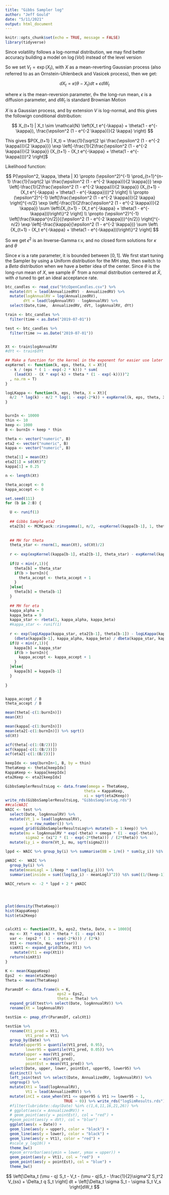 ```yaml
---
title: "Gibbs Sampler log"
author: "Jeff Gould"
date: "5/11/2021"
output: html_document
---
```


```r
knitr::opts_chunk$set(echo = TRUE, message = FALSE)
library(tidyverse)
```

Since volatility follows a log-normal distribution, we may find better accuracy building a model on $\log(Vol)$ instead of the level version

So we set $V_t = \exp(X_t)$, with $X$ as a mean-reverting Gaussian process (also referred to as an Ornstein-Uhlenbeck and Vasicek process), then we get:

$$
d X_t = \kappa(\theta - X_t)dt + \epsilon dW_t
$$

where $\kappa$ is the mean-reversion parameter, $\theta \approx$ the long-run mean, $\epsilon$ is a diffusion parameter, and $dW_t$ is standard Brownian Motion

$X$ is a Gaussian process, and by extension $V$ is log-normal, and this gives the followign conditional distribution:

$$
X_{t+1} | X_t \sim \mathcal{N} \left(X_t e^{-\kappa} + \theta(1 - e^{-\kappa}), \frac{\epsilon^2 (1  - e^{-2 \kappa})}{2 \kappa} \right)
$$

This gives $P(X_{t+1} | X_t) = \frac{1}{\sqrt{2 \pi \frac{\epsilon^2 (1  - e^{-2 \kappa})}{2 \kappa}}} \exp \left[-\frac{1}{2\frac{\epsilon^2 (1  - e^{-2 \kappa})}{2 \kappa}} (X_{t+1} - (X_t e^{-\kappa} + \theta(1 - e^{-\kappa})))^2 \right]$

Likelihood function:

$$
P(\epsilon^2, \kappa, \theta | X) \propto (\epsilon^2)^{-1} \prod_{t=1}^{n-1} \frac{1}{\sqrt{2 \pi \frac{\epsilon^2 (1  - e^{-2 \kappa})}{2 \kappa}}} \exp \left[-\frac{1}{2\frac{\epsilon^2 (1  - e^{-2 \kappa})}{2 \kappa}} (X_{t+1} - (X_t e^{-\kappa} + \theta(1 - e^{-\kappa})))^2 \right] \\
\propto (\epsilon^2)^{-1} \left[\frac{\epsilon^2 (1  - e^{-2 \kappa})}{2 \kappa} \right]^{-n/2} \exp \left[-\frac{1}{2\frac{\epsilon^2 (1  - e^{-2 \kappa})}{2 \kappa}} \sum \left\{X_{t+1} - (X_t e^{-\kappa} + \theta(1 - e^{-\kappa}))\right\}^2 \right] \\
\propto (\epsilon^2)^{-1} \left[\frac{\kappa^{n/2}}{(\epsilon^2 (1  - e^{-2 \kappa}))^{n/2}} \right]^{-n/2} \exp \left[-\frac{\kappa}{\epsilon^2 (1  - e^{-2 \kappa})} \sum \left\{X_{t+1} - (X_t e^{-\kappa} + \theta(1 - e^{-\kappa}))\right\}^2 \right] 
$$


So we get $\epsilon^2$ is an Inverse-Gamma r.v, and no closed form solutions for $\kappa$ and $\theta$


Since $\kappa$ is a rate parameter, it is bounded between $[0,1]$. We first start tuning the Sampler by using a Uniform distribution for the MH step, then switch to a $Beta$ distribution when we have a better idea of the center. Since $\theta$ is the long-run mean of $X$, we sample $\theta^*$ from a normal distribution centered at $\bar{X}$, with $\sigma$ tuned to get an ideal acceptance rate.

```r
btc_candles <- read_csv("btcOpenCandles.csv") %>%
  mutate(dVt = lead(AnnualizedRV) - AnnualizedRV) %>%
  mutate(logAnnualRV = log(AnnualizedRV),
        dYt = lead(logAnnualRV) - logAnnualRV) %>%
  select(Date,time,  AnnualizedRV, dVt, logAnnualRV, dYt)

train <- btc_candles %>%
  filter(time < as.Date("2019-07-01"))

test <- btc_candles %>%
  filter(time >= as.Date("2019-07-01"))


Xt <- train$logAnnualRV
#dYt <- train$dYt

## Make a function for the kernel in the exponent for easier use later
expKernel <- function(k, eps, theta, X = Xt){
  - k / (eps * ( 1 - exp(-2 * k))) * sum(
    (lead(X) - (X * exp(-k) + theta * (1 - exp(-k))))^2
  , na.rm = T)
}

logLKappa <- function(k, eps, theta, X = Xt){
  n/2  * log(k) - n/2 * log(1 - exp(-2*k)) + expKernel(k, eps, theta, X)
}


burnIn <- 10000
thin <- 10
keep <- 1000
B <- burnIn + keep * thin

theta <- vector("numeric", B)
eta2 <- vector("numeric", B)
kappa <- vector("numeric", B)

theta[1] = mean(Xt)
eta2[1] = sd(Xt)^2
kappa[1] = 0.25

n <- length(Xt)

theta_accept <- 0
kappa_accept <- 0

set.seed(111)
for (b in 2:B) {

  U <- runif(1)
  
  ## Gibbs Sample eta2
  eta2[b] <- MCMCpack::rinvgamma(1, n/2, -expKernel(kappa[b-1], 1, theta[b-1]))
  
  
  ## MH for theta
  theta_star <- rnorm(1, mean(Xt), sd(Xt)/2)
  
  r <- exp(expKernel(kappa[b-1], eta2[b-1], theta_star) - expKernel(kappa[b-1], eta2[b-1], theta[b-1]))
  
  if(U < min(r,1)){
    theta[b] = theta_star
    if(b > burnIn){
      theta_accept <- theta_accept + 1
    }
  }else{
    theta[b] = theta[b-1]
  }
  
  ## MH for eta
  kappa_alpha = 3
  kappa_beta = 9
  kappa_star <- rbeta(1, kappa_alpha, kappa_beta)
  #kappa_star <- runif(1)
  
  r <- exp(logLKappa(kappa_star, eta2[b-1], theta[b-1]) - logLKappa(kappa[b-1], eta2[b-1], theta[b-1])) *
    (dbeta(kappa[b-1], kappa_alpha, kappa_beta) / dbeta(kappa_star, kappa_alpha, kappa_beta))
  if(U < min(r,1)){
    kappa[b] = kappa_star
    if(b > burnIn){
      kappa_accept <- kappa_accept + 1
    }
  }else{
    kappa[b] = kappa[b-1]
  }
  
}


kappa_accept / B
theta_accept / B

mean(theta[-c(1:burnIn)])
mean(Xt)

mean(kappa[-c(1:burnIn)])
mean(eta2[-c(1:burnIn)]) %>% sqrt()
sd(Xt)

acf(theta[-c(1:(B/2))])
acf(kappa[-c(1:(B/2))])
acf(eta2[-c(1:(B/2))])

keepIdx <- seq(burnIn+1, B, by = thin)
ThetaKeep <- theta[keepIdx]
KappaKeep <- kappa[keepIdx]
eta2Keep <- eta2[keepIdx]

GibbsSamplerResultsLog <- data.frame(omega = ThetaKeep,
                                   theta = KappaKeep,
                                   xi = sqrt(eta2Keep))
write_rds(GibbsSamplerResultsLog, "GibbsSamplerLog.rds")
##calcWAIC
WAIC <- test %>%
  select(Date, logAnnualRV) %>%
  mutate(Vt_1 = lead(logAnnualRV),
         i = row_number()) %>%
  expand_grid(GibbsSamplerResultsLog%>% mutate(b = 1:keep)) %>%
  mutate(mu = logAnnualRV * exp(-theta) + omega * (1 - exp(-theta)),
         sigma2 = (xi^2 * (1 - exp(-2*theta))) / (2*theta)) %>%
  mutate(Ly_i = dnorm(Vt_1, mu, sqrt(sigma2)))

lppd <- WAIC %>% group_by(i) %>% summarise(BB = 1/n() * sum(Ly_i)) %$% sum(log(BB), na.rm = T)

pWAIC <-  WAIC %>%
  group_by(i) %>%
  mutate(meanLogl = 1/keep * sum(log(Ly_i))) %>%
  summarise(inside = sum((log(Ly_i) - meanLogl)^2)) %$% sum((1/(keep-1)) * inside, na.rm = T)
  
WAIC_return <- -2 * lppd + 2 * pWAIC




plot(density(ThetaKeep))
hist(KappaKeep)
hist(eta2Keep)


calcXt1 <- function(Xt, k, eps2, theta, Date, n = 1000){
  mu <- Xt * exp(-k) + theta * (1 - exp(-k))
  var <- (eps2 * ( 1 - exp(-2*k))) / (2*k)
  Xt1 <- rnorm(n, mu, sqrt(var))
  simXt1 <- expand_grid(Date, Xt1) %>%
    mutate(Vt1 = exp(Xt1))
  return(simXt1)
}

K <- mean(KappaKeep)
Eps2  <- mean(eta2Keep)
Theta <- mean(ThetaKeep)

ParamsDf <- data.frame(k = K,
                       eps2 = Eps2,
                       theta = Theta) %>%
  expand_grid(test%>% select(Date, logAnnualRV)) %>%
  rename(Xt = logAnnualRV)

testSim <- pmap_dfr(ParamsDf, calcXt1)

testSim %>%
  rename(Xt1_pred = Xt1,
         Vt1_pred = Vt1) %>%
  group_by(Date) %>%
  mutate(upper95 = quantile(Vt1_pred, 0.95),
         lower95 = quantile(Vt1_pred, 0.05)) %>%
  mutate(upper = max(Vt1_pred),
         lower = min(Vt1_pred),
         pointEst = mean(Vt1_pred)) %>%
  select(Date, upper, lower, pointEst, upper95, lower95) %>%
  distinct() %>%
  left_join(test %>% select(Date, AnnualizedRV, logAnnualRV)) %>%
  ungroup() %>%
  mutate(Xt1 = lead(logAnnualRV),
         Vt1 = lead(AnnualizedRV)) %>%
  mutate(inCI = case_when(Vt1 <= upper95 & Vt1 >= lower95 ~ 1,
                          TRUE ~ 0)) %>% write_rds("logSimResults.rds")
  #filter(lubridate::day(Date) %in% c(1,6,11,16,21,26)) %>%
  # ggplot(aes(x = AnnualizedRV)) +
  # geom_point(aes(y = pointEst), col = "red") +
  #geom_point(aes(y = dVt), col = "blue")
  ggplot(aes(x = Date)) +
  geom_line(aes(y = upper), color = "black") +
  geom_line(aes(y = lower), color = "black") +
  geom_line(aes(y = Vt1), color = "red") + 
  #scale_y_log10() +
  theme_bw()
  #geom_errorbar(aes(ymin = lower, ymax = upper)) +
  geom_point(aes(y = Vt1), col = "red")  +
  geom_point(aes(y = pointEst), col = "blue") +
  theme_bw() 

```



$$
\left[\Delta_t (\mu - q) S_t - V_t - (\mu - q)S_t - \frac{1}{2}\sigma^2 S_t^2 V_{ss} + \Delta_t q S_t \right] dt + \left[\Delta_t \sigma S_t - \sigma S_t V_s \right]dW_t
$$











